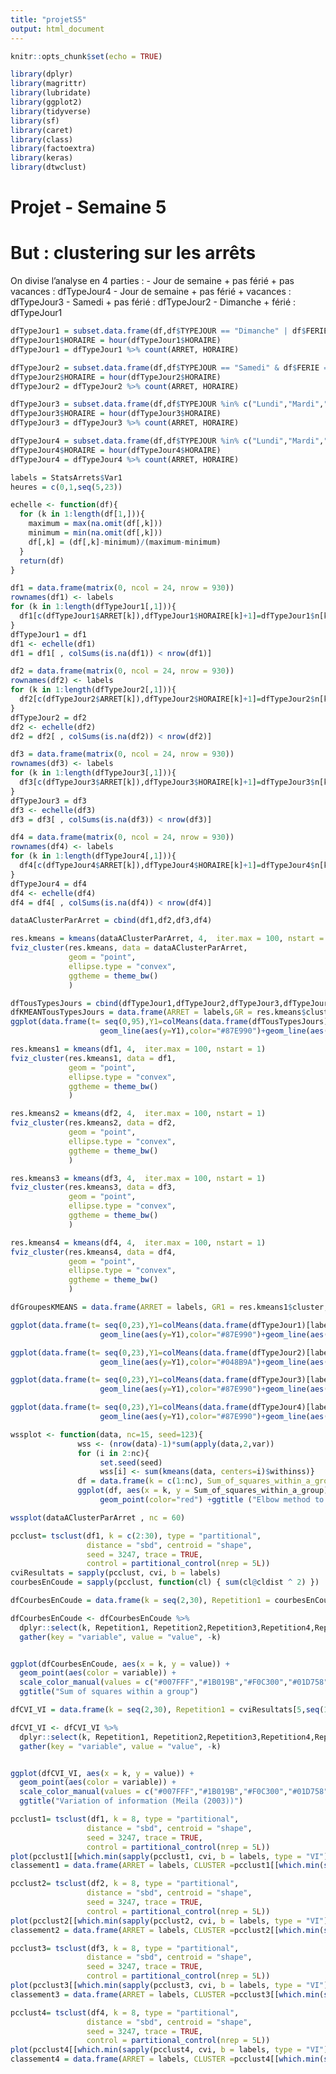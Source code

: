 ```yaml
---
title: "projetS5"
output: html_document
---
```


```r
knitr::opts_chunk$set(echo = TRUE)
```

```r
library(dplyr)
library(magrittr)
library(lubridate)
library(ggplot2)
library(tidyverse)
library(sf)
library(caret)
library(class)
library(factoextra)
library(keras)
library(dtwclust)
```


# Projet - Semaine 5

# But : clustering sur les arrêts

On divise l'analyse en 4 parties : 
- Jour de semaine + pas férié + pas vacances : dfTypeJour4
- Jour de semaine + pas férié + vacances : dfTypeJour3
- Samedi + pas férié : dfTypeJour2
- Dimanche + férié : dfTypeJour1
```r
dfTypeJour1 = subset.data.frame(df,df$TYPEJOUR == "Dimanche" | df$FERIE == 1)[,c("ARRET","HORAIRE")]
dfTypeJour1$HORAIRE = hour(dfTypeJour1$HORAIRE)
dfTypeJour1 = dfTypeJour1 %>% count(ARRET, HORAIRE)
```

```r
dfTypeJour2 = subset.data.frame(df,df$TYPEJOUR == "Samedi" & df$FERIE == 0)[,c("ARRET","HORAIRE")]
dfTypeJour2$HORAIRE = hour(dfTypeJour2$HORAIRE)
dfTypeJour2 = dfTypeJour2 %>% count(ARRET, HORAIRE)
```



```r
dfTypeJour3 = subset.data.frame(df,df$TYPEJOUR %in% c("Lundi","Mardi","Mercredi","Jeudi","Vendredi") & df$FERIE == 0 & df$SCOLAIRE == 1)[,c("ARRET","HORAIRE")]
dfTypeJour3$HORAIRE = hour(dfTypeJour3$HORAIRE)
dfTypeJour3 = dfTypeJour3 %>% count(ARRET, HORAIRE)
```


```r
dfTypeJour4 = subset.data.frame(df,df$TYPEJOUR %in% c("Lundi","Mardi","Mercredi","Jeudi","Vendredi") & df$FERIE == 0 & df$SCOLAIRE == 0)[,c("ARRET","HORAIRE")]
dfTypeJour4$HORAIRE = hour(dfTypeJour4$HORAIRE)
dfTypeJour4 = dfTypeJour4 %>% count(ARRET, HORAIRE)
```

```r
labels = StatsArrets$Var1
heures = c(0,1,seq(5,23))
```

```r
echelle <- function(df){
  for (k in 1:length(df[1,])){
    maximum = max(na.omit(df[,k]))
    minimum = min(na.omit(df[,k]))
    df[,k] = (df[,k]-minimum)/(maximum-minimum)
  }
  return(df)
}
```

```r
df1 = data.frame(matrix(0, ncol = 24, nrow = 930))
rownames(df1) <- labels
for (k in 1:length(dfTypeJour1[,1])){
  df1[c(dfTypeJour1$ARRET[k]),dfTypeJour1$HORAIRE[k]+1]=dfTypeJour1$n[k]
}
dfTypeJour1 = df1
df1 <- echelle(df1)
df1 = df1[ , colSums(is.na(df1)) < nrow(df1)]

df2 = data.frame(matrix(0, ncol = 24, nrow = 930))
rownames(df2) <- labels
for (k in 1:length(dfTypeJour2[,1])){
  df2[c(dfTypeJour2$ARRET[k]),dfTypeJour2$HORAIRE[k]+1]=dfTypeJour2$n[k]
}
dfTypeJour2 = df2
df2 <- echelle(df2)
df2 = df2[ , colSums(is.na(df2)) < nrow(df2)]

df3 = data.frame(matrix(0, ncol = 24, nrow = 930))
rownames(df3) <- labels
for (k in 1:length(dfTypeJour3[,1])){
  df3[c(dfTypeJour3$ARRET[k]),dfTypeJour3$HORAIRE[k]+1]=dfTypeJour3$n[k]
}
dfTypeJour3 = df3
df3 <- echelle(df3)
df3 = df3[ , colSums(is.na(df3)) < nrow(df3)]

df4 = data.frame(matrix(0, ncol = 24, nrow = 930))
rownames(df4) <- labels
for (k in 1:length(dfTypeJour4[,1])){
  df4[c(dfTypeJour4$ARRET[k]),dfTypeJour4$HORAIRE[k]+1]=dfTypeJour4$n[k]
}
dfTypeJour4 = df4
df4 <- echelle(df4)
df4 = df4[ , colSums(is.na(df4)) < nrow(df4)]

```

```r
dataAClusterParArret = cbind(df1,df2,df3,df4)
```

















```r
res.kmeans = kmeans(dataAClusterParArret, 4,  iter.max = 100, nstart = 1)
fviz_cluster(res.kmeans, data = dataAClusterParArret,
             geom = "point",
             ellipse.type = "convex",
             ggtheme = theme_bw()
             )
```
```r
dfTousTypesJours = cbind(dfTypeJour1,dfTypeJour2,dfTypeJour3,dfTypeJour4)
dfKMEANTousTypesJours = data.frame(ARRET = labels,GR = res.kmeans$cluster)
ggplot(data.frame(t= seq(0,95),Y1=colMeans(data.frame(dfTousTypesJours)[labels %in% dfKMEANTousTypesJours[dfKMEANTousTypesJours$GR == 1,]$ARRET,]),Y2=colMeans(data.frame(dfTousTypesJours)[labels %in% dfKMEANTousTypesJours[dfKMEANTousTypesJours$GR == 2,]$ARRET,]),Y3=colMeans(data.frame(dfTousTypesJours)[labels %in% dfKMEANTousTypesJours[dfKMEANTousTypesJours$GR == 3,]$ARRET,]),Y4=colMeans(data.frame(dfTousTypesJours)[labels %in% dfKMEANTousTypesJours[dfKMEANTousTypesJours$GR == 4,]$ARRET,])),aes(x = t, y = value)) + 
                    geom_line(aes(y=Y1),color="#87E990")+geom_line(aes(y=Y2),color="#CF0A1D")+geom_line(aes(y=Y3),color="black")+geom_line(aes(y=Y4),color="#048B9A")+ggtitle("Moyennes de trajets/h suivant les clusters")

```




```r
res.kmeans1 = kmeans(df1, 4,  iter.max = 100, nstart = 1)
fviz_cluster(res.kmeans1, data = df1,
             geom = "point",
             ellipse.type = "convex",
             ggtheme = theme_bw()
             )
```

```r
res.kmeans2 = kmeans(df2, 4,  iter.max = 100, nstart = 1)
fviz_cluster(res.kmeans2, data = df2,
             geom = "point",
             ellipse.type = "convex",
             ggtheme = theme_bw()
             )

```

```r
res.kmeans3 = kmeans(df3, 4,  iter.max = 100, nstart = 1)
fviz_cluster(res.kmeans3, data = df3,
             geom = "point",
             ellipse.type = "convex",
             ggtheme = theme_bw()
             )

```

```r
res.kmeans4 = kmeans(df4, 4,  iter.max = 100, nstart = 1)
fviz_cluster(res.kmeans4, data = df4,
             geom = "point",
             ellipse.type = "convex",
             ggtheme = theme_bw()
             )

```
```r
dfGroupesKMEANS = data.frame(ARRET = labels, GR1 = res.kmeans1$cluster, GR2 = res.kmeans2$cluster, GR3 = res.kmeans3$cluster, GR4 = res.kmeans4$cluster)
```

```r
ggplot(data.frame(t= seq(0,23),Y1=colMeans(data.frame(dfTypeJour1)[labels %in% dfGroupesKMEANS[dfGroupesKMEANS$GR1 == 1,]$ARRET,]),Y2=colMeans(data.frame(dfTypeJour1)[labels %in% dfGroupesKMEANS[dfGroupesKMEANS$GR1 == 2,]$ARRET,]),Y3=colMeans(data.frame(dfTypeJour1)[labels %in% dfGroupesKMEANS[dfGroupesKMEANS$GR1 == 3,]$ARRET,]),Y4=colMeans(data.frame(dfTypeJour1)[labels %in% dfGroupesKMEANS[dfGroupesKMEANS$GR1 == 4,]$ARRET,])),aes(x = t, y = value)) + 
                    geom_line(aes(y=Y1),color="#87E990")+geom_line(aes(y=Y2),color="black")+geom_line(aes(y=Y3),color="#048B9A")+geom_line(aes(y=Y4),color="#CF0A1D")+ggtitle("Moyennes de trajets/h dans GR1 suivant les clusters")
```
```r
ggplot(data.frame(t= seq(0,23),Y1=colMeans(data.frame(dfTypeJour2)[labels %in% dfGroupesKMEANS[dfGroupesKMEANS$GR2 == 1,]$ARRET,]),Y2=colMeans(data.frame(dfTypeJour2)[labels %in% dfGroupesKMEANS[dfGroupesKMEANS$GR2 == 2,]$ARRET,]),Y3=colMeans(data.frame(dfTypeJour2)[labels %in% dfGroupesKMEANS[dfGroupesKMEANS$GR2 == 3,]$ARRET,]),Y4=colMeans(data.frame(dfTypeJour2)[labels %in% dfGroupesKMEANS[dfGroupesKMEANS$GR2 == 4,]$ARRET,])),aes(x = t, y = value)) + 
                    geom_line(aes(y=Y1),color="#048B9A")+geom_line(aes(y=Y2),color="black")+geom_line(aes(y=Y3),color="#CF0A1D")+geom_line(aes(y=Y4),color="#87E990")+ggtitle("Moyennes de trajets/h dans GR2 suivant les clusters")

```

```r
ggplot(data.frame(t= seq(0,23),Y1=colMeans(data.frame(dfTypeJour3)[labels %in% dfGroupesKMEANS[dfGroupesKMEANS$GR3 == 1,]$ARRET,]),Y2=colMeans(data.frame(dfTypeJour3)[labels %in% dfGroupesKMEANS[dfGroupesKMEANS$GR3 == 2,]$ARRET,]),Y3=colMeans(data.frame(dfTypeJour3)[labels %in% dfGroupesKMEANS[dfGroupesKMEANS$GR3 == 3,]$ARRET,]),Y4=colMeans(data.frame(dfTypeJour3)[labels %in% dfGroupesKMEANS[dfGroupesKMEANS$GR3 == 4,]$ARRET,])),aes(x = t, y = value)) +
                    geom_line(aes(y=Y1),color="#87E990")+geom_line(aes(y=Y2),color="#048B9A")+geom_line(aes(y=Y3),color="black")+geom_line(aes(y=Y4),color="#CF0A1D")+ggtitle("Moyennes de trajets/h dans GR3 suivant les clusters")
```

```r
ggplot(data.frame(t= seq(0,23),Y1=colMeans(data.frame(dfTypeJour4)[labels %in% dfGroupesKMEANS[dfGroupesKMEANS$GR4 == 1,]$ARRET,]),Y2=colMeans(data.frame(dfTypeJour4)[labels %in% dfGroupesKMEANS[dfGroupesKMEANS$GR4 == 2,]$ARRET,]),Y3=colMeans(data.frame(dfTypeJour4)[labels %in% dfGroupesKMEANS[dfGroupesKMEANS$GR4 == 3,]$ARRET,]),Y4=colMeans(data.frame(dfTypeJour4)[labels %in% dfGroupesKMEANS[dfGroupesKMEANS$GR4 == 4,]$ARRET,])),aes(x = t, y = value)) + 
                    geom_line(aes(y=Y1),color="#87E990")+geom_line(aes(y=Y2),color="#CF0A1D")+geom_line(aes(y=Y3),color="black")+geom_line(aes(y=Y4),color="#048B9A")+ggtitle("Moyennes de trajets/h dans GR4 suivant les clusters")

```

```r
wssplot <- function(data, nc=15, seed=123){
               wss <- (nrow(data)-1)*sum(apply(data,2,var))
               for (i in 2:nc){
                    set.seed(seed)
                    wss[i] <- sum(kmeans(data, centers=i)$withinss)}
               df = data.frame(k = c(1:nc), Sum_of_squares_within_a_group = wss)
               ggplot(df, aes(x = k, y = Sum_of_squares_within_a_group)) + 
                    geom_point(color="red") +ggtitle ("Elbow method to find k")}

wssplot(dataAClusterParArret , nc = 60)
```


```r
pcclust= tsclust(df1, k = c(2:30), type = "partitional",
                 distance = "sbd", centroid = "shape",
                 seed = 3247, trace = TRUE,
                 control = partitional_control(nrep = 5L))
cviResultats = sapply(pcclust, cvi, b = labels)
courbesEnCoude = sapply(pcclust, function(cl) { sum(cl@cldist ^ 2) })
```


```r
dfCourbesEnCoude = data.frame(k = seq(2,30), Repetition1 = courbesEnCoude[seq(1,141,5)], Repetition2 = courbesEnCoude[seq(2,142,5)], Repetition3 = courbesEnCoude[seq(3,143,5)],Repetition4 = courbesEnCoude[seq(4,144,5)],Repetition5 = courbesEnCoude[seq(5,145,5)])

dfCourbesEnCoude <- dfCourbesEnCoude %>%
  dplyr::select(k, Repetition1, Repetition2,Repetition3,Repetition4,Repetition5) %>%
  gather(key = "variable", value = "value", -k)


ggplot(dfCourbesEnCoude, aes(x = k, y = value)) + 
  geom_point(aes(color = variable)) + 
  scale_color_manual(values = c("#007FFF","#1B019B","#F0C300","#01D758","#A91101"))+
  ggtitle("Sum of squares within a group")
```

```r
dfCVI_VI = data.frame(k = seq(2,30), Repetition1 = cviResultats[5,seq(1,141,5)], Repetition2 = cviResultats[5,seq(2,142,5)], Repetition3 = cviResultats[5,seq(3,143,5)],Repetition4 = cviResultats[5,seq(4,144,5)],Repetition5 = cviResultats[5,seq(5,145,5)])

dfCVI_VI <- dfCVI_VI %>%
  dplyr::select(k, Repetition1, Repetition2,Repetition3,Repetition4,Repetition5) %>%
  gather(key = "variable", value = "value", -k)


ggplot(dfCVI_VI, aes(x = k, y = value)) + 
  geom_point(aes(color = variable)) + 
  scale_color_manual(values = c("#007FFF","#1B019B","#F0C300","#01D758","#A91101"))+
  ggtitle("Variation of information (Meila (2003))")
```

```r
pcclust1= tsclust(df1, k = 8, type = "partitional",
                 distance = "sbd", centroid = "shape",
                 seed = 3247, trace = TRUE,
                 control = partitional_control(nrep = 5L))
plot(pcclust1[[which.min(sapply(pcclust1, cvi, b = labels, type = "VI"))]])
classement1 = data.frame(ARRET = labels, CLUSTER =pcclust1[[which.min(sapply(pcclust1, cvi, b = labels, type = "VI"))]]@cluster)
```

```r
pcclust2= tsclust(df2, k = 8, type = "partitional",
                 distance = "sbd", centroid = "shape",
                 seed = 3247, trace = TRUE,
                 control = partitional_control(nrep = 5L))
plot(pcclust2[[which.min(sapply(pcclust2, cvi, b = labels, type = "VI"))]])
classement2 = data.frame(ARRET = labels, CLUSTER =pcclust2[[which.min(sapply(pcclust2, cvi, b = labels, type = "VI"))]]@cluster)
```

```r
pcclust3= tsclust(df3, k = 8, type = "partitional",
                 distance = "sbd", centroid = "shape",
                 seed = 3247, trace = TRUE,
                 control = partitional_control(nrep = 5L))
plot(pcclust3[[which.min(sapply(pcclust3, cvi, b = labels, type = "VI"))]])
classement3 = data.frame(ARRET = labels, CLUSTER =pcclust3[[which.min(sapply(pcclust3, cvi, b = labels, type = "VI"))]]@cluster)
```

```r
pcclust4= tsclust(df4, k = 8, type = "partitional",
                 distance = "sbd", centroid = "shape",
                 seed = 3247, trace = TRUE,
                 control = partitional_control(nrep = 5L))
plot(pcclust4[[which.min(sapply(pcclust4, cvi, b = labels, type = "VI"))]])
classement4 = data.frame(ARRET = labels, CLUSTER =pcclust4[[which.min(sapply(pcclust4, cvi, b = labels, type = "VI"))]]@cluster)
```
